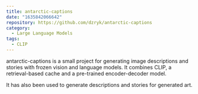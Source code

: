 ```yaml
---
title: antarctic-captions
date: "1635842066642"
repository: https://github.com/dzryk/antarctic-captions
category:
  - Large Language Models
tags:
  - CLIP
---
```


antarctic-captions is a small project for generating image descriptions and stories with frozen vision and language models. It combines CLIP, a retrieval-based cache and a pre-trained encoder-decoder model.

It has also been used to generate descriptions and stories for generated art.
